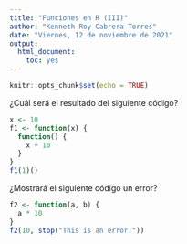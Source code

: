```yaml
---
title: "Funciones en R (III)"
author: "Kenneth Roy Cabrera Torres"
date: "Viernes, 12 de noviembre de 2021"
output: 
  html_document: 
    toc: yes
---
```


```r
knitr::opts_chunk$set(echo = TRUE)
```

¿Cuál será el resultado del siguiente código?

```r
x <- 10
f1 <- function(x) {
  function() {
    x + 10
  }
}
f1(1)()
```

¿Mostrará el siguiente código un error?

```r
f2 <- function(a, b) {
  a * 10
}
f2(10, stop("This is an error!"))
```


